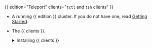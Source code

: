 {{ edition="Teleport" clients="`tctl` and `tsh` clients" }}

- A running {{ edition }} cluster. If you do not have one, read [Getting
  Started](../get-started.mdx).

- The {{ clients }}.

  <details>
  <summary>Installing {{ clients }}</summary>

  1. Determine the version of your Teleport cluster. The {{ clients }} must be
     at most one major version behind your Teleport cluster version. Send a GET
     request to the Proxy Service at `/v1/webapi/find` and use a JSON query tool
     to obtain your cluster version. Replace <Var name="teleport.example.com:443" />
     with the web address of your Teleport Proxy Service:
  
     ```code
     $ TELEPORT_DOMAIN=<Var name="teleport.example.com:443" />
     $ TELEPORT_VERSION="$(curl -s https://$TELEPORT_DOMAIN/v1/webapi/find | jq -r '.server_version')"
     ```

  1. Follow the instructions for your platform to install {{ clients }}:

     <Tabs>
       <TabItem label="Mac">
     
         Download the signed macOS .pkg installer for Teleport, which includes the {{ clients }}:
     
         ```code
         $ curl -O https://cdn.teleport.dev/teleport-${TELEPORT_VERSION?}.pkg
         ```
   
         In Finder double-click the `pkg` file to begin installation.
     
         <Admonition type="danger">
           Using Homebrew to install Teleport is not supported. The Teleport package in
           Homebrew is not maintained by Teleport and we can't guarantee its reliability or
           security.
         </Admonition>
     
       </TabItem>
     
       <TabItem label="Windows - Powershell">
     
         ```code
         $ curl.exe -O https://cdn.teleport.dev/teleport-v${TELEPORT_VERSION?}-windows-amd64-bin.zip
         # Unzip the archive and move the {{ clients }} to your %PATH%
         # NOTE: Do not place the {{ clients }} in the System32 directory, as this can cause issues when using WinSCP.
         # Use %SystemRoot% (C:\Windows) or %USERPROFILE% (C:\Users\<username>) instead.
         ```
     
       </TabItem>
     
       <TabItem label="Linux">
     
         All of the Teleport binaries in Linux installations include the {{ clients }}.  For more
         options (including RPM/DEB packages and downloads for i386/ARM/ARM64) see
         our [installation page](../installation/installation.mdx).
     
         ```code
         $ curl -O https://cdn.teleport.dev/teleport-v${TELEPORT_VERSION?}-linux-amd64-bin.tar.gz
         $ tar -xzf teleport-v${TELEPORT_VERSION?}-linux-amd64-bin.tar.gz
         $ cd teleport
         $ sudo ./install
         # Teleport binaries have been copied to /usr/local/bin
         ```
       </TabItem>
     </Tabs>
  
  </details>
